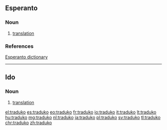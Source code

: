 ==Esperanto==

===Noun===
{{eo-head}}

# [[translation]]

===References===
[http://dictionaries.travlang.com/esperanto.html Esperanto dictionary]

----

==Ido==

===Noun===
{{io-noun|traduk}}
# [[translation]]

[[el:traduko]]
[[es:traduko]]
[[eo:traduko]]
[[fr:traduko]]
[[io:traduko]]
[[it:traduko]]
[[lt:traduko]]
[[hu:traduko]]
[[mg:traduko]]
[[nl:traduko]]
[[ja:traduko]]
[[pl:traduko]]
[[sv:traduko]]
[[tl:traduko]]
[[chr:traduko]]
[[zh:traduko]]